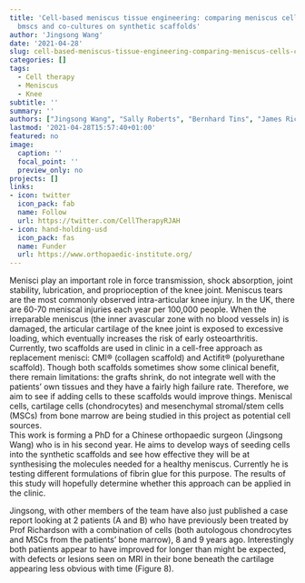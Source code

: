 ```yaml
---
title: 'Cell-based meniscus tissue engineering: comparing meniscus cells, chondrocytes,
  bmscs and co-cultures on synthetic scaffolds'
author: 'Jingsong Wang'
date: '2021-04-28'
slug: cell-based-meniscus-tissue-engineering-comparing-meniscus-cells-chondrocytes-bmscs-and-co-cultures-on-synthetic-scaffolds
categories: []
tags:
  - Cell therapy
  - Meniscus
  - Knee
subtitle: ''
summary: ''
authors: ["Jingsong Wang", "Sally Roberts", "Bernhard Tins", "James Richardson", "Karina Wright"]
lastmod: '2021-04-28T15:57:40+01:00'
featured: no
image:
  caption: ''
  focal_point: ''
  preview_only: no
projects: []
links:
- icon: twitter
  icon_pack: fab
  name: Follow
  url: https://twitter.com/CellTherapyRJAH
- icon: hand-holding-usd
  icon_pack: fas
  name: Funder
  url: https://www.orthopaedic-institute.org/
---
```


Menisci play an important role in force transmission, shock absorption, joint stability, lubrication, and proprioception of the knee joint. 
Meniscus tears are the most commonly observed intra-articular knee injury. In the UK, there are 60-70 meniscal injuries each year per 100,000 people. 
When the irreparable meniscus (the inner avascular zone with no blood vessels in) is damaged, the articular cartilage of the knee joint is exposed to excessive loading, which eventually increases the risk of early osteoarthritis. 
Currently, two scaffolds are used in clinic in a cell-free approach as replacement menisci: CMI® (collagen scaffold) and Actifit® (polyurethane scaffold). 
Though both scaffolds sometimes show some clinical benefit, there remain limitations: the grafts shrink, do not integrate well with the patients' own tissues and they have a fairly high failure rate. 
Therefore, we aim to see if adding cells to these scaffolds would improve things. Meniscal cells, cartilage cells (chondrocytes) and mesenchymal stromal/stem cells (MSCs) from bone marrow are being studied in this project as potential cell sources.  
This work is forming a PhD for a Chinese orthopaedic surgeon (Jingsong Wang) who is in his second year. 
He aims to develop ways of seeding cells into the synthetic scaffolds and see how effective they will be at synthesising the molecules needed for a healthy meniscus. 
Currently he is testing different formulations of fibrin glue for this purpose. 
The results of this study will hopefully determine whether this approach can be applied in the clinic.

Jingsong, with other members of the team have also just published a case report looking at 2 patients (A and B) who have previously been treated by Prof Richardson with a combination of cells (both autologous chondrocytes and MSCs from the patients' bone marrow), 8 and 9 years ago.
Interestingly both patients appear to have improved for longer than might be expected, with defects or lesions seen on MRI in their bone beneath the cartilage appearing less obvious with time (Figure 8).
